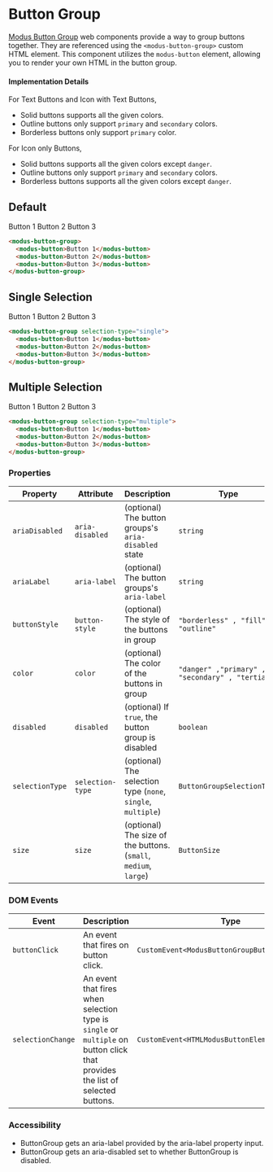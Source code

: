 
# Button Group

[Modus Button Group](https://modus.trimble.com/components) web components provide a way to group buttons together. They are referenced using the `<modus-button-group>` custom HTML element.
This component utilizes the `modus-button` element, allowing you to render your own HTML in the button group.

#### Implementation Details
For Text Buttons and Icon with Text Buttons,

- Solid buttons supports all the given colors.
- Outline buttons only support `primary` and `secondary` colors.
- Borderless buttons only support `primary` color.

For Icon only Buttons,

- Solid buttons supports all the given colors except `danger`.
- Outline buttons only support `primary` and `secondary` colors.
- Borderless buttons supports all the given colors except `danger`.

<Anchor storyId="components-button-group--default" />

## Default

<modus-button-group>
  <modus-button>Button 1</modus-button>
  <modus-button>Button 2</modus-button>
  <modus-button>Button 3</modus-button>
</modus-button-group>

```html
<modus-button-group>
  <modus-button>Button 1</modus-button>
  <modus-button>Button 2</modus-button>
  <modus-button>Button 3</modus-button>
</modus-button-group>

```

<Anchor storyId="components-button-group--single-selection" />

## Single Selection

<modus-button-group selection-type="single">
  <modus-button>Button 1</modus-button>
  <modus-button>Button 2</modus-button>
  <modus-button>Button 3</modus-button>
</modus-button-group>

```html
<modus-button-group selection-type="single">
  <modus-button>Button 1</modus-button>
  <modus-button>Button 2</modus-button>
  <modus-button>Button 3</modus-button>
</modus-button-group>
```

<Anchor storyId="components-button-group--multiple-selection" />

## Multiple Selection

<modus-button-group selection-type="multiple">
  <modus-button>Button 1</modus-button>
  <modus-button>Button 2</modus-button>
  <modus-button>Button 3</modus-button>
</modus-button-group>

```html
<modus-button-group selection-type="multiple">
  <modus-button>Button 1</modus-button>
  <modus-button>Button 2</modus-button>
  <modus-button>Button 3</modus-button>
</modus-button-group>
```


### Properties

| Property        | Attribute        | Description                                                      | Type                                             | Default     |
|-----------------|------------------|------------------------------------------------------------------|--------------------------------------------------|-------------|
| `ariaDisabled`  | `aria-disabled`  | (optional) The button groups's `aria-disabled` state             | `string`                                         | `undefined` |
| `ariaLabel`     | `aria-label`     | (optional) The button groups's `aria-label`                      | `string`                                         | `undefined` |
| `buttonStyle`   | `button-style`   | (optional) The style of the buttons in group                     | `"borderless" , "fill" , "outline"`              | `'outline'` |
| `color`         | `color`          | (optional) The color of the buttons in group                     | `"danger" ,"primary" , "secondary" , "tertiary"` | `'primary'` |
| `disabled`      | `disabled`       | (optional) If `true`, the button group is disabled               | `boolean`                                        | `false`     |
| `selectionType` | `selection-type` | (optional) The selection type (`none`, `single`, `multiple`)     | `ButtonGroupSelectionType`                       | `none`      |
| `size`          | `size`           | (optional) The size of the buttons. (`small`, `medium`, `large`) | `ButtonSize`                                     | `medium`    |

### DOM Events

| Event             | Description                                                                                                                   | Type                                            |
|-------------------|-------------------------------------------------------------------------------------------------------------------------------|-------------------------------------------------|
| `buttonClick`     | An event that fires on button click.                                                                                          | `CustomEvent<ModusButtonGroupButtonClickEvent>` |
| `selectionChange` | An event that fires when selection type is `single` or `multiple` on button click that provides the list of selected buttons. | `CustomEvent<HTMLModusButtonElement[]>`         |


### Accessibility
- ButtonGroup gets an aria-label provided by the aria-label property input.
- ButtonGroup gets an aria-disabled set to whether ButtonGroup is disabled.
